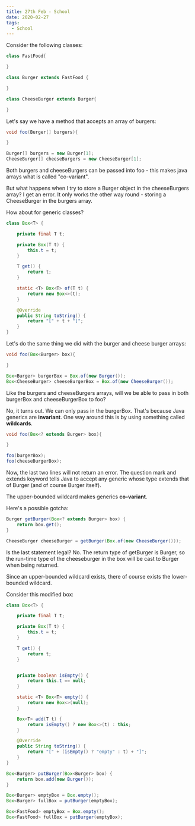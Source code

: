 ```yaml
---
title: 27th Feb - School
date: 2020-02-27
tags:
  - School
---
```


Consider the following classes:

```java
class FastFood{

}

class Burger extends FastFood {

}

class CheeseBurger extends Burger{

}
```

Let's say we have a method that accepts an array of burgers:

```java
void foo(Burger[] burgers){

}

Burger[] burgers = new Burger[1];
CheeseBurger[] cheeseBurgers = new CheeseBurger[1];
```

Both burgers and cheeseBurgers can be passed into foo - this makes 
java arrays what is called "co-variant". 

But what happens when I try to store a Burger object in the cheeseBurgers
array? I get an error. It only works the other way round - storing
a CheeseBurger in the burgers array.

How about for generic classes?

```java
class Box<T> {

    private final T t;

    private Box(T t) {
        this.t = t;
    }

    T get() {
        return t;
    }

    static <T> Box<T> of(T t) {
        return new Box<>(t);
    }

    @Override
    public String toString() {
        return "[" + t + "]";
    }
}
```

Let's do the same thing we did with the burger and cheese burger arrays:

```java
void foo(Box<Burger> box){

}

Box<Burger> burgerBox = Box.of(new Burger());
Box<CheeseBurger> cheeseBurgerBox = Box.of(new CheeseBurger());
```

Like the burgers and cheeseBurgers arrays, will we be able to
pass in both burgerBox and cheeseBurgerBox to foo?

No, it turns out. We can 
only pass in the burgerBox.
That's because Java generics are **invariant**.
One way around this is by using something called **wildcards**.

```java
void foo(Box<? extends Burger> box){

}

foo(burgerBox);
foo(cheeseBurgerBox);
```

Now, the last two lines will not return an error. The question mark
and extends keyword tells Java to accept any generic whose type extends
that of Burger (and of course Burger itself).

The upper-bounded wildcard makes generics **co-variant**.

Here's a possible gotcha:

```java
Burger getBurger(Box<? extends Burger> box) { 
    return box.get(); 
}

CheeseBurger cheeseBurger = getBurger(Box.of(new CheeseBurger()));
```

Is the last statement legal? No. The return type of 
getBurger is Burger, so the run-time type of the cheeseburger in the box
will be cast to Burger when being returned. 

Since an upper-bounded wildcard exists, there of course exists
the lower-bounded wildcard.

Consider this modified box:

```java
class Box<T> {

    private final T t;

    private Box(T t) {
        this.t = t;
    }

    T get() {
        return t;
    }


    private boolean isEmpty() {
        return this.t == null;
    }

    static <T> Box<T> empty() {
        return new Box<>(null);
    }

    Box<T> add(T t) {
        return isEmpty() ? new Box<>(t) : this;
    }

    @Override
    public String toString() {
        return "[" + (isEmpty() ? "empty" : t) + "]";
    }
}

Box<Burger> putBurger(Box<Burger> box) {
    return box.add(new Burger());
}

Box<Burger> emptyBox = Box.empty();
Box<Burger> fullBox = putBurger(emptyBox);

Box<FastFood> emptyBox = Box.empty();
Box<FastFood> fullBox = putBurger(emptyBox);


```